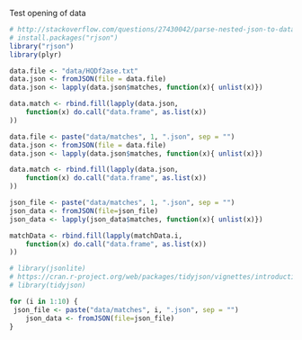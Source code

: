 Test opening of data
```r
# http://stackoverflow.com/questions/27430042/parse-nested-json-to-data-frame-in-r
# install.packages("rjson")
library("rjson")
library(plyr)

data.file <- "data/HQDf2ase.txt"
data.json <- fromJSON(file = data.file)
data.json <- lapply(data.json$matches, function(x){ unlist(x)})

data.match <- rbind.fill(lapply(data.json, 
    function(x) do.call("data.frame", as.list(x))
))
```

```r
data.file <- paste("data/matches", 1, ".json", sep = "")
data.json <- fromJSON(file = data.file)
data.json <- lapply(data.json$matches, function(x){ unlist(x)})

data.match <- rbind.fill(lapply(data.json, 
    function(x) do.call("data.frame", as.list(x))
))
```

```r
json_file <- paste("data/matches", 1, ".json", sep = "")
json_data <- fromJSON(file=json_file)
json_data <- lapply(json_data$matches, function(x){ unlist(x)})

matchData <- rbind.fill(lapply(matchData.i, 
    function(x) do.call("data.frame", as.list(x))
))

# library(jsonlite)
# https://cran.r-project.org/web/packages/tidyjson/vignettes/introduction-to-tidyjson.html
# library(tidyjson)

for (i in 1:10) {
 json_file <- paste("data/matches", i, ".json", sep = "")
	json_data <- fromJSON(file=json_file)
}
```
